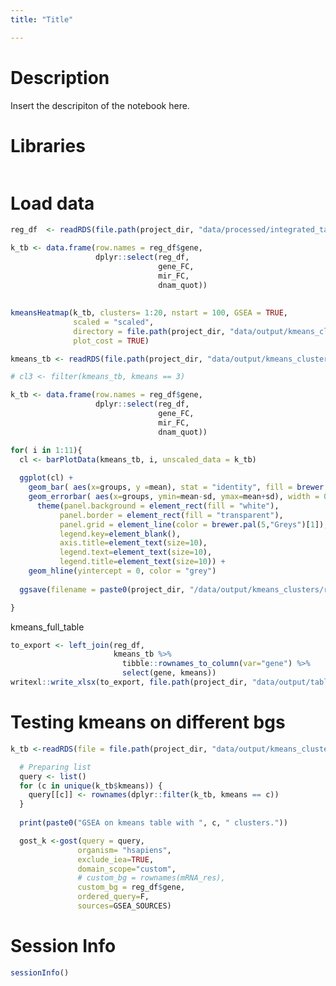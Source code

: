 ```yaml
---
title: "Title"

---
```


# Description
Insert the descripiton of the notebook here.

# Libraries
```r

```


# Load data
```r
reg_df  <- readRDS(file.path(project_dir, "data/processed/integrated_table_per_GENE.rds"))

k_tb <- data.frame(row.names = reg_df$gene,
                   dplyr::select(reg_df,
                                 gene_FC,
                                 mir_FC,
                                 dnam_quot))
```

## 
```r
kmeansHeatmap(k_tb, clusters= 1:20, nstart = 100, GSEA = TRUE,
              scaled = "scaled",
              directory = file.path(project_dir, "data/output/kmeans_clusters/"),
              plot_cost = TRUE)
```


```r
kmeans_tb <- readRDS(file.path(project_dir, "data/output/kmeans_clusters/res/20221110_1148__11clusters_100nstart_scaled.rds"))
```

```r
# cl3 <- filter(kmeans_tb, kmeans == 3) 

k_tb <- data.frame(row.names = reg_df$gene,
                   dplyr::select(reg_df,
                                 gene_FC,
                                 mir_FC,
                                 dnam_quot))

for( i in 1:11){
  cl <- barPlotData(kmeans_tb, i, unscaled_data = k_tb)
  
  ggplot(cl) +
    geom_bar( aes(x=groups, y =mean), stat = "identity", fill = brewer.pal(12, "Paired")[i], color = "black") + 
    geom_errorbar( aes(x=groups, ymin=mean-sd, ymax=mean+sd), width = 0.2, alpha = 0.9, size = 1.1)+
      theme(panel.background = element_rect(fill = "white"),
           panel.border = element_rect(fill = "transparent"),
           panel.grid = element_line(color = brewer.pal(5,"Greys")[1]),
           legend.key=element_blank(),
           axis.title=element_text(size=10),
           legend.text=element_text(size=10),
           legend.title=element_text(size=10)) +
    geom_hline(yintercept = 0, color = "grey")
  
  ggsave(filename = paste0(project_dir, "/data/output/kmeans_clusters/res/bar_plots_cl",  i, "_unscaled.png"))

}


```
kmeans_full_table
```r
to_export <- left_join(reg_df,
                       kmeans_tb %>% 
                         tibble::rownames_to_column(var="gene") %>%
                         select(gene, kmeans))
writexl::write_xlsx(to_export, file.path(project_dir, "data/output/tables/integrated_table_per_GENE_clusters.xlsx"))
```
# Testing kmeans on different bgs
```r
k_tb <-readRDS(file = file.path(project_dir, "data/output/kmeans_clusters/20221205_1846__11clusters_100nstart_scaled.rds"))

```


```r
  # Preparing list 
  query <- list()
  for (c in unique(k_tb$kmeans)) {
    query[[c]] <- rownames(dplyr::filter(k_tb, kmeans == c))  
  }
  
  print(paste0("GSEA on kmeans table with ", c, " clusters."))

  gost_k <-gost(query = query,
               organism= "hsapiens",
               exclude_iea=TRUE,
               domain_scope="custom",
               # custom_bg = rownames(mRNA_res),
               custom_bg = reg_df$gene,
               ordered_query=F,
               sources=GSEA_SOURCES)
```



# Session Info
```r
sessionInfo()
```
